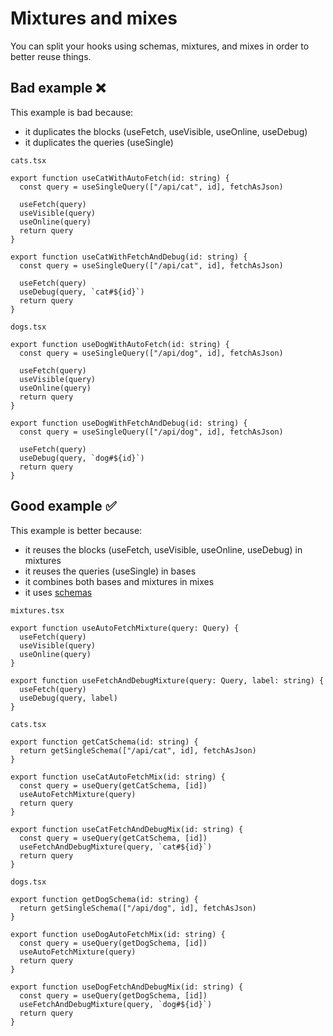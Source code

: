 # Mixtures and mixes

You can split your hooks using schemas, mixtures, and mixes in order to better reuse things.

## Bad example ❌

This example is bad because:
- it duplicates the blocks (useFetch, useVisible, useOnline, useDebug)
- it duplicates the queries (useSingle)

`cats.tsx`

```tsx
export function useCatWithAutoFetch(id: string) {
  const query = useSingleQuery(["/api/cat", id], fetchAsJson)

  useFetch(query)
  useVisible(query)
  useOnline(query)
  return query
}

export function useCatWithFetchAndDebug(id: string) {
  const query = useSingleQuery(["/api/cat", id], fetchAsJson)

  useFetch(query)
  useDebug(query, `cat#${id}`)
  return query
}
```

`dogs.tsx`

```tsx
export function useDogWithAutoFetch(id: string) {
  const query = useSingleQuery(["/api/dog", id], fetchAsJson)

  useFetch(query)
  useVisible(query)
  useOnline(query)
  return query
}

export function useDogWithFetchAndDebug(id: string) {
  const query = useSingleQuery(["/api/dog", id], fetchAsJson)

  useFetch(query)
  useDebug(query, `dog#${id}`)
  return query
}
```

## Good example ✅

This example is better because:
- it reuses the blocks (useFetch, useVisible, useOnline, useDebug) in mixtures
- it reuses the queries (useSingle) in bases
- it combines both bases and mixtures in mixes
- it uses [schemas](/features/schemas)

`mixtures.tsx`

```tsx
export function useAutoFetchMixture(query: Query) {
  useFetch(query)
  useVisible(query)
  useOnline(query)
}

export function useFetchAndDebugMixture(query: Query, label: string) {
  useFetch(query)
  useDebug(query, label)
}
```

`cats.tsx`

```tsx
export function getCatSchema(id: string) {
  return getSingleSchema(["/api/cat", id], fetchAsJson)
}

export function useCatAutoFetchMix(id: string) {
  const query = useQuery(getCatSchema, [id])
  useAutoFetchMixture(query)
  return query
}

export function useCatFetchAndDebugMix(id: string) {
  const query = useQuery(getCatSchema, [id])
  useFetchAndDebugMixture(query, `cat#${id}`)
  return query
}
```

`dogs.tsx`

```tsx
export function getDogSchema(id: string) {
  return getSingleSchema(["/api/dog", id], fetchAsJson)
}

export function useDogAutoFetchMix(id: string) {
  const query = useQuery(getDogSchema, [id])
  useAutoFetchMixture(query)
  return query
}

export function useDogFetchAndDebugMix(id: string) {
  const query = useQuery(getDogSchema, [id])
  useFetchAndDebugMixture(query, `dog#${id}`)
  return query
}
```